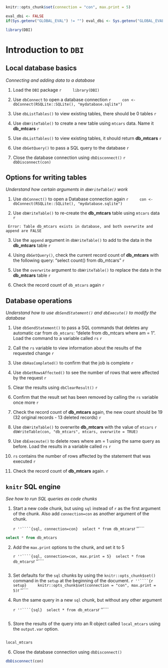 ```r
knitr::opts_chunk$set(connection = "con", max.print = 5)
```

```r
eval_dbi <- FALSE
if(Sys.getenv("GLOBAL_EVAL") != "") eval_dbi <- Sys.getenv("GLOBAL_EVAL")
```

```r
library(DBI)
```

# Introduction to `DBI` 

## Local database basics
*Connecting and adding data to a database*

1. Load the `DBI` package
    ```r
    library(DBI)
    ```

2. Use `dbConnect` to open a database connection
    ```r
    con <- dbConnect(RSQLite::SQLite(), "mydatabase.sqlite")
    ```
    
3. Use `dbListTables()` to view existing tables, there should be 0 tables
    ```r
    
    ```

4. Use `dbWriteTable()` to create a new table using `mtcars` data. Name it **db_mtcars**
    ```r
    
    ```

5. Use `dbListTables()` to view existing tables, it should return **db_mtcars**
    ```r
    
    ```

6. Use `dbGetQuery()` to pass a SQL query to the database
    ```r
    
    ```

7. Close the database connection using `dbDisconnect()`
    ```r
    dbDisconnect(con)
    ```

## Options for writing tables
*Understand how certain arguments in `dbWriteTable()` work*

1. Use `dbConnect()` to open a Database connection again
    ```r
    con <- dbConnect(RSQLite::SQLite(), "mydatabase.sqlite")
    ```

2. Use `dbWriteTable()` to re-create the **db_mtcars** table using `mtcars` data
    ```r
    
    ```
```
 Error: Table db_mtcars exists in database, and both overwrite and append are FALSE
```

3. Use the `append` argument in `dbWriteTable()` to add to the data in the **db_mtcars** table
    ```r
    
    ```

4. Using `dbGetQuery()`, check the current record count of **db_mtcars** with the following query: "select count() from db_mtcars"
    ```r
    
    ```

5. Use the `overwrite` argument to `dbWriteTable()` to replace the data in the **db_mtcars** table
    ```r
    
    ```

6. Check the record count of `db_mtcars` again
    ```r
    
    ```

## Database operations
*Understand how to use `dbSendStatement()` and `dbExecute()` to modify the database*

1. Use `dbSendStatement()` to pass a SQL commands that deletes any automatic car from `db_mtcars`: "delete from db_mtcars where am = 1". Load the command to a variable called `rs`
    ```r
    
    ```

2. Call the `rs` variable to view information about the results of the requested change
    ```r
    
    ```

3. Use `dbHasCompleted()` to confirm that the job is complete
    ```r
    
    ```

4. Use `dbGetRowsAffected()` to see the number of rows that were affected by the request
    ```r
    
    ```

5. Clear the results using `dbClearResult()`
    ```r
    
    ```

6. Confirm that the result set has been removed by calling the `rs` variable once more
    ```r
    
    ```

7. Check the record count of **db_mtcars** again, the new count should be 19 (32 original records - 13 deleted records)
    ```r
    
    ```

8. Use `dbWriteTable()` to overwrite **db_mtcars** with the value of `mtcars`
    ```r
    dbWriteTable(con, "db_mtcars", mtcars, overwrite = TRUE)
    ```
    
9. Use `dbExeceute()` to delete rows where am = 1 using the same query as before. Load the results in a variable called `rs`
    ```r
    
    ```
    
10. `rs` contains the number of rows affected by the statement that was executed
    ```r
    
    ```
    
11. Check the record count of **db_mtcars** again.
    ```r
    
    ```

## `knitr` SQL engine
*See how to run SQL queries as code chunks*

1. Start a new code chunk, but using `sql` instead of `r` as the first argument of the chunk.  Also add `connection=con` as another argument of the chunk.

    `r ''````{sql, connection=con}
    select * from db_mtcars
    `r ''````

```sql
select * from db_mtcars
```

2. Add the `max.print` options to the chunk, and set it to 5

    `r ''````{sql, connection=con, max.print = 5}
    select * from db_mtcars
    `r ''````

```sql

```

3. Set defaults for the `sql` chunks by using the `knitr::opts_chunk$set()` command in the `setup` at the beginning of the document.
    `r ''````{r setup}
    knitr::opts_chunk$set(connection = "con", max.print = 5)
    `r ''````

4. Run the same query in a new `sql` chunk, but without any other argument

    `r ''````{sql}
    select * from db_mtcars
    `r ''````

```sql

```

5. Store the results of the query into an R object called `local_mtcars` using 
the `output.var` option.
```sql

```

```r
local_mtcars
```

6. Close the database connection using `dbDisconnect()`
```r
dbDisconnect(con)
```
